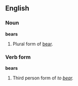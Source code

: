 ==English==

===Noun===
'''bears'''
# Plural form of [[bear]].

===Verb form===
'''bears'''
# Third person form of ''to [[bear]].''